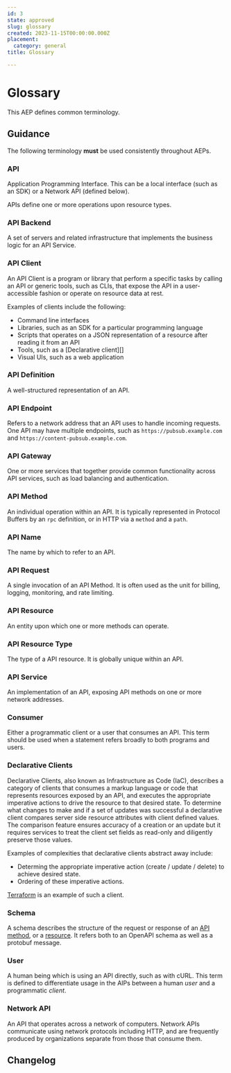 ```yaml
---
id: 3
state: approved
slug: glossary
created: 2023-11-15T00:00:00.000Z
placement:
  category: general
title: Glossary

--- 
```


# Glossary

This AEP defines common terminology.

## Guidance

The following terminology <b class="font-extrabold	text-red-700">must</b> be used consistently throughout AEPs.

### API

Application Programming Interface. This can be a local interface (such as an
SDK) or a Network API (defined below).

APIs define one or more operations upon resource types.

### API Backend

A set of servers and related infrastructure that implements the business logic
for an API Service.

### API Client

An API Client is a program or library that perform a specific tasks by calling
an API or generic tools, such as CLIs, that expose the API in a user-accessible
fashion or operate on resource data at rest.

Examples of clients include the following:

- Command line interfaces
- Libraries, such as an SDK for a particular programming language
- Scripts that operates on a JSON representation of a resource after reading it
  from an API
- Tools, such as a [Declarative client][]
- Visual UIs, such as a web application

### API Definition

A well-structured representation of an API.

### API Endpoint

Refers to a network address that an API uses to handle incoming requests. One
API may have multiple endpoints, such as `https://pubsub.example.com` and
`https://content-pubsub.example.com`.

### API Gateway

One or more services that together provide common functionality across API
services, such as load balancing and authentication.

### API Method

An individual operation within an API. It is typically represented in Protocol
Buffers by an `rpc` definition, or in HTTP via a `method` and a `path`.

### API Name

The name by which to refer to an API.

### API Request

A single invocation of an API Method. It is often used as the unit for billing,
logging, monitoring, and rate limiting.

### API Resource

An entity upon which one or more methods can operate.

### API Resource Type

The type of a API resource. It is globally unique within an API.

### API Service

An implementation of an API, exposing API methods on one or more network
addresses.

### Consumer

Either a programmatic client or a user that consumes an API. This term should
be used when a statement refers broadly to both programs and users.

### Declarative Clients

Declarative Clients, also known as Infrastructure as Code (IaC), describes a
category of clients that consumes a markup language or code that represents
resources exposed by an API, and executes the appropriate imperative actions to
drive the resource to that desired state. To determine what changes to make and
if a set of updates was successful a declarative client compares server side
resource attributes with client defined values. The comparison feature ensures
accuracy of a creation or an update but it requires services to treat the
client set fields as read-only and diligently preserve those values.

Examples of complexities that declarative clients abstract away include:

- Determing the appropriate imperative action (create / update / delete) to
  achieve desired state.
- Ordering of these imperative actions.

[Terraform][] is an example of such a client.

### Schema

A schema describes the structure of the request or response of an [API
method](#api-method), or a [resource](#api-resource). It refers both to an
OpenAPI schema as well as a protobuf message.

### User

A human being which is using an API directly, such as with cURL. This term is
defined to differentiate usage in the AIPs between a human _user_ and a
programmatic _client_.

### Network API

An API that operates across a network of computers. Network APIs communicate
using network protocols including HTTP, and are frequently produced by
organizations separate from those that consume them.

[declarative clients]: #declarative-clients
[terraform]: https://www.terraform.io/

## Changelog
